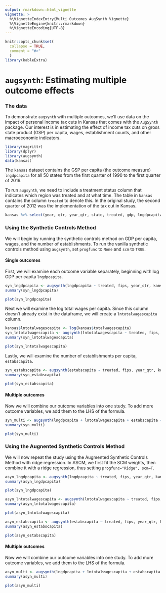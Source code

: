 ```yaml
---
output: rmarkdown::html_vignette
vignette: >
  %\VignetteIndexEntry{Multi Outcomes AugSynth Vignette}
  %\VignetteEngine{knitr::rmarkdown}
  %\VignetteEncoding{UTF-8}
---
```


```r
knitr::opts_chunk$set(
  collapse = TRUE,
  comment = "#>"
  )
library(kableExtra)
```

# `augsynth`: Estimating multiple outcome effects

### The data
To demonstrate `augsynth` with multiple outcomes, we'll use data on the impact of personal income tax cuts in Kansas that comes with the `AugSynth` package. Our interest is in estimating the effect of income tax cuts on gross state product (GSP) per capita, wages, establishment counts, and other macroeconomic indicators.

```r
library(magrittr)
library(dplyr)
library(augsynth)
data(kansas)
```

The `kansas` dataset contains the GSP per capita (the outcome measure) `lngdpcapita` for all 50 states from the first quarter of 1990 to the first quarter of 2016.

To run `augsynth`, we need to include a treatment status column that indicates which region was treated and at what time. The table in `kansas` contains the column `treated` to denote this. In the original study, the second quarter of 2012 was the implementation of the tax cut in Kansas.

```r
kansas %>% select(year, qtr, year_qtr, state, treated, gdp, lngdpcapita) %>% filter(state == "Kansas" & year_qtr >= 2012 & year_qtr < 2013) 
```


### Using the Synthetic Controls Method
We will begin by running the synthetic controls method on GDP per capita, wages, and the number of establishments. To run the vanilla synthetic controls method using `augsynth`, set `progfunc` to `None` and `scm` to `TRUE`.

#### Single outcomes
First, we will examine each outcome variable separately, beginning with log GDP per capita `lngdpcapita`.

```r
syn_lngdpcapita <- augsynth(lngdpcapita ~ treated, fips, year_qtr, kansas, progfunc="None", scm=T)
summary(syn_lngdpcapita)
```

```r
plot(syn_lngdpcapita)
```

Next we will examine the log total wages per capita. Since this column doesn't already exist in the dataframe, we will create a `lntotalwagescapita` column.
```r
kansas$lntotalwagescapita <- log(kansas$totalwagescapita)
syn_lntotalwagescapita <- augsynth(lntotalwagescapita ~ treated, fips, year_qtr, kansas, progfunc="None", scm=T)
summary(syn_lntotalwagescapita)
```

```r
plot(syn_lntotalwagescapita)
```

Lastly, we will examine the number of establishments per capita, `estabscapita`.
```r
syn_estabscapita <- augsynth(estabscapita ~ treated, fips, year_qtr, kansas, progfunc="None", scm=T)
summary(syn_estabscapita)
```

```r
plot(syn_estabscapita)
```

#### Multiple outcomes
Now we will combine our outcome variables into one study. To add more outcome variables, we add them to the LHS of the formula. 
```r
syn_multi <- augsynth(lngdpcapita + lntotalwagescapita + estabscapita ~ treated, fips, year_qtr, kansas, progfunc="None", scm=T)
summary(syn_multi)
```

```r
plot(syn_multi)
```


### Using the Augnented Synthetic Controls Method
We will now repeat the study using the Augmented Synthetic Controls Method with ridge regression. In ASCM, we first fit the SCM weights, then combine it with a ridge regression, thus setting `progfunc="Ridge", scm=T`.

```r
asyn_lngdpcapita <- augsynth(lngdpcapita ~ treated, fips, year_qtr, kansas, progfunc="Ridge", scm=T)
summary(asyn_lngdpcapita)
```

```r
plot(syn_lngdpcapita)
```

```r
asyn_lntotalwagescapita <- augsynth(lntotalwagescapita ~ treated, fips, year_qtr, kansas, progfunc="Ridge", scm=T)
summary(asyn_lntotalwagescapita)
```

```r
plot(asyn_lntotalwagescapita)
```

```r
asyn_estabscapita <- augsynth(estabscapita ~ treated, fips, year_qtr, kansas, progfunc="Ridge", scm=T)
summary(asyn_estabscapita)
```

```r
plot(asyn_estabscapita)
```

#### Multiple outcomes
Now we will combine our outcome variables into one study. To add more outcome variables, we add them to the LHS of the formula. 
```r
asyn_multi <- augsynth(lngdpcapita + lntotalwagescapita + estabscapita ~ treated, fips, year_qtr, kansas, progfunc="Ridge", scm=T)
summary(asyn_multi)
```

```r
plot(asyn_multi)
```
